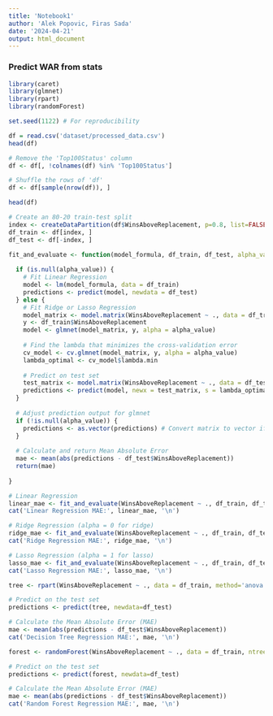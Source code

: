 ```yaml
---
title: 'Notebook1'
author: 'Alek Popovic, Firas Sada'
date: '2024-04-21'
output: html_document
---
```


### Predict WAR from stats

```r

library(caret)
library(glmnet)
library(rpart)
library(randomForest)

set.seed(1122) # For reproducibility

```

```r

df = read.csv('dataset/processed_data.csv')
head(df)

```

```r

# Remove the 'Top100Status' column
df <- df[, !colnames(df) %in% 'Top100Status']

# Shuffle the rows of 'df'
df <- df[sample(nrow(df)), ]

head(df)

```

```r

# Create an 80-20 train-test split
index <- createDataPartition(df$WinsAboveReplacement, p=0.8, list=FALSE)
df_train <- df[index, ]
df_test <- df[-index, ]

```

```r

fit_and_evaluate <- function(model_formula, df_train, df_test, alpha_value = NULL) {
  
  if (is.null(alpha_value)) {
    # Fit Linear Regression
    model <- lm(model_formula, data = df_train)
    predictions <- predict(model, newdata = df_test)
  } else {
    # Fit Ridge or Lasso Regression
    model_matrix <- model.matrix(WinsAboveReplacement ~ ., data = df_train)
    y <- df_train$WinsAboveReplacement
    model <- glmnet(model_matrix, y, alpha = alpha_value)
    
    # Find the lambda that minimizes the cross-validation error
    cv_model <- cv.glmnet(model_matrix, y, alpha = alpha_value)
    lambda_optimal <- cv_model$lambda.min
    
    # Predict on test set
    test_matrix <- model.matrix(WinsAboveReplacement ~ ., data = df_test)
    predictions <- predict(model, newx = test_matrix, s = lambda_optimal)
  }
  
  # Adjust prediction output for glmnet
  if (!is.null(alpha_value)) {
    predictions <- as.vector(predictions) # Convert matrix to vector if glmnet
  }
  
  # Calculate and return Mean Absolute Error
  mae <- mean(abs(predictions - df_test$WinsAboveReplacement))
  return(mae)
  
}

```

```r

# Linear Regression
linear_mae <- fit_and_evaluate(WinsAboveReplacement ~ ., df_train, df_test)
cat('Linear Regression MAE:', linear_mae, '\n')

# Ridge Regression (alpha = 0 for ridge)
ridge_mae <- fit_and_evaluate(WinsAboveReplacement ~ ., df_train, df_test, alpha_value = 0)
cat('Ridge Regression MAE:', ridge_mae, '\n')

# Lasso Regression (alpha = 1 for lasso)
lasso_mae <- fit_and_evaluate(WinsAboveReplacement ~ ., df_train, df_test, alpha_value = 1)
cat('Lasso Regression MAE:', lasso_mae, '\n')

```

```r

tree <- rpart(WinsAboveReplacement ~ ., data = df_train, method='anova')

# Predict on the test set
predictions <- predict(tree, newdata=df_test)

# Calculate the Mean Absolute Error (MAE)
mae <- mean(abs(predictions - df_test$WinsAboveReplacement))
cat('Decision Tree Regression MAE:', mae, '\n')

```

```r

forest <- randomForest(WinsAboveReplacement ~ ., data = df_train, ntree=5)

# Predict on the test set
predictions <- predict(forest, newdata=df_test)

# Calculate the Mean Absolute Error (MAE)
mae <- mean(abs(predictions - df_test$WinsAboveReplacement))
cat('Random Forest Regression MAE:', mae, '\n')

```
